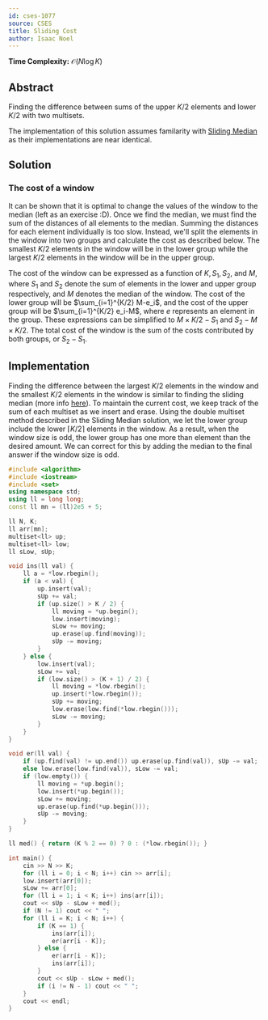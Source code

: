 ```yaml
---
id: cses-1077
source: CSES
title: Sliding Cost
author: Isaac Noel
---
```


**Time Complexity:** $\mathcal{O}(N\log K)$

## Abstract

Finding the difference between sums of the upper $K/2$ elements and lower $K/2$
with two multisets.

<Warning>

The implementation of this solution assumes familarity with
[Sliding Median](/thermodynamics/sliding#problem-cses-1076) as their implementations are
near identical.

</Warning>

## Solution

### The cost of a window

It can be shown that it is optimal to change the values of the window to the
median (left as an exercise :D). Once we find the median, we must find the sum
of the distances of all elements to the median. Summing the distances for each
element individually is too slow. Instead, we'll split the elements in the
window into two groups and calculate the cost as described below. The smallest
$K/2$ elements in the window will be in the lower group while the largest $K/2$
elements in the window will be in the upper group.

The cost of the window can be expressed as a function of $K,S_1,S_2$, and $M$,
where $S_1$ and $S_2$ denote the sum of elements in the lower and upper group
respectively, and $M$ denotes the median of the window. The cost of the lower
group will be $\sum_{i=1}^{K/2} M-e_i$, and the cost of the upper group will be
$\sum_{i=1}^{K/2} e_i-M$, where $e$ represents an element in the group. These
expressions can be simplified to $M\times K/2 - S_1$ and $S_2 - M\times K/2$.
The total cost of the window is the sum of the costs contributed by both groups,
or $S_2-S_1$.

## Implementation

Finding the difference between the largest $K/2$ elements in the window and the
smallest $K/2$ elements in the window is similar to finding the sliding median
(more info [here](/solutions/cses-1076?lang=cpp)). To maintain the current cost,
we keep track of the sum of each multiset as we insert and erase. Using the
double multiset method described in the Sliding Median solution, we let the
lower group include the lower $\lceil K/2 \rceil$ elements in the window. As a
result, when the window size is odd, the lower group has one more than element
than the desired amount. We can correct for this by adding the median to the
final answer if the window size is odd.

```cpp
#include <algorithm>
#include <iostream>
#include <set>
using namespace std;
using ll = long long;
const ll mn = (ll)2e5 + 5;

ll N, K;
ll arr[mn];
multiset<ll> up;
multiset<ll> low;
ll sLow, sUp;

void ins(ll val) {
	ll a = *low.rbegin();
	if (a < val) {
		up.insert(val);
		sUp += val;
		if (up.size() > K / 2) {
			ll moving = *up.begin();
			low.insert(moving);
			sLow += moving;
			up.erase(up.find(moving));
			sUp -= moving;
		}
	} else {
		low.insert(val);
		sLow += val;
		if (low.size() > (K + 1) / 2) {
			ll moving = *low.rbegin();
			up.insert(*low.rbegin());
			sUp += moving;
			low.erase(low.find(*low.rbegin()));
			sLow -= moving;
		}
	}
}

void er(ll val) {
	if (up.find(val) != up.end()) up.erase(up.find(val)), sUp -= val;
	else low.erase(low.find(val)), sLow -= val;
	if (low.empty()) {
		ll moving = *up.begin();
		low.insert(*up.begin());
		sLow += moving;
		up.erase(up.find(*up.begin()));
		sUp -= moving;
	}
}

ll med() { return (K % 2 == 0) ? 0 : (*low.rbegin()); }

int main() {
	cin >> N >> K;
	for (ll i = 0; i < N; i++) cin >> arr[i];
	low.insert(arr[0]);
	sLow += arr[0];
	for (ll i = 1; i < K; i++) ins(arr[i]);
	cout << sUp - sLow + med();
	if (N != 1) cout << " ";
	for (ll i = K; i < N; i++) {
		if (K == 1) {
			ins(arr[i]);
			er(arr[i - K]);
		} else {
			er(arr[i - K]);
			ins(arr[i]);
		}
		cout << sUp - sLow + med();
		if (i != N - 1) cout << " ";
	}
	cout << endl;
}
```
